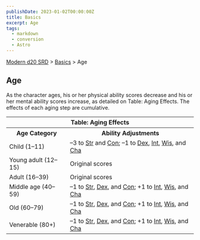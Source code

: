 ```yaml
---
publishDate: 2023-01-02T00:00:00Z
title: Basics
excerpt: Age
tags:
  - markdown
  - conversion
  - Astro
---
```


[Modern d20 SRD](/#modernD20) > [Basics](modern-d20-srd-basics-index) > Age

## Age

As the character ages, his or her physical ability scores decrease and his or
her mental ability scores increase, as detailed on Table: Aging Effects. The
effects of each aging step are cumulative.


<table> <tr><th colspan="2">Table: Aging Effects</th></tr> <tr><th>Age Category</th><th>Ability Adjustments</th></tr> <tr><td>Child (1–11)</td><td>–3 to <a  href="modern-d20-srd-basics-ability-scores">Str</a> and <a  href="modern-d20-srd-basics-ability-scores">Con</a>; –1 to <a  href="modern-d20-srd-basics-ability-scores">Dex</a>, <a  href="modern-d20-srd-basics-ability-scores">Int</a>, <a  href="modern-d20-srd-basics-ability-scores">Wis</a>, and <a  href="modern-d20-srd-basics-ability-scores">Cha</a></td> </tr> <tr class="shaded"><td>Young adult (12–15)</td><td>Original scores</td></tr> <tr><td>Adult (16–39)</td><td>Original scores</td></tr> <tr class="shaded"><td>Middle age (40–59)</td><td>–1 to <a  href="modern-d20-srd-basics-ability-scores">Str</a>, <a  href="modern-d20-srd-basics-ability-scores">Dex</a>, and <a  href="modern-d20-srd-basics-ability-scores">Con</a>; +1 to <a  href="modern-d20-srd-basics-ability-scores">Int</a>, <a  href="modern-d20-srd-basics-ability-scores">Wis</a>, and <a  href="modern-d20-srd-basics-ability-scores">Cha</a></td> </tr> <tr><td>Old (60–79)</td><td>–1 to <a  href="modern-d20-srd-basics-ability-scores">Str</a>, <a  href="modern-d20-srd-basics-ability-scores">Dex</a>, and <a  href="modern-d20-srd-basics-ability-scores">Con</a>; +1 to <a  href="modern-d20-srd-basics-ability-scores">Int</a>, <a  href="modern-d20-srd-basics-ability-scores">Wis</a>, and <a  href="modern-d20-srd-basics-ability-scores">Cha</a></td> </tr> <tr class="shaded"><td>Venerable (80+)</td><td>–1 to <a  href="modern-d20-srd-basics-ability-scores">Str</a>, <a  href="modern-d20-srd-basics-ability-scores">Dex</a>, and <a  href="modern-d20-srd-basics-ability-scores">Con</a>; +1 to <a  href="modern-d20-srd-basics-ability-scores">Int</a>, <a  href="modern-d20-srd-basics-ability-scores">Wis</a>, and <a  href="modern-d20-srd-basics-ability-scores">Cha</a></td> </tr> </table>



